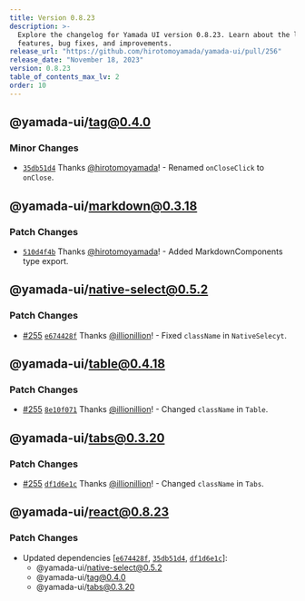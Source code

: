 ```yaml
---
title: Version 0.8.23
description: >-
  Explore the changelog for Yamada UI version 0.8.23. Learn about the latest
  features, bug fixes, and improvements.
release_url: "https://github.com/hirotomoyamada/yamada-ui/pull/256"
release_date: "November 18, 2023"
version: 0.8.23
table_of_contents_max_lv: 2
order: 10
---
```


## @yamada-ui/tag@0.4.0

### Minor Changes

- [`35db51d4`](https://github.com/hirotomoyamada/yamada-ui/commit/35db51d46357372ac0211fc255f65ab138afca25) Thanks [@hirotomoyamada](https://github.com/hirotomoyamada)! - Renamed `onCloseClick` to `onClose`.

## @yamada-ui/markdown@0.3.18

### Patch Changes

- [`510d4f4b`](https://github.com/hirotomoyamada/yamada-ui/commit/510d4f4b18d3538ebfa9a0f8ec4c947fa7a60a7e) Thanks [@hirotomoyamada](https://github.com/hirotomoyamada)! - Added MarkdownComponents type export.

## @yamada-ui/native-select@0.5.2

### Patch Changes

- [#255](https://github.com/hirotomoyamada/yamada-ui/pull/255) [`e674428f`](https://github.com/hirotomoyamada/yamada-ui/commit/e674428f4eab657331190aa0bb0b500f8ccd6abb) Thanks [@illionillion](https://github.com/illionillion)! - Fixed `className` in `NativeSelecyt`.

## @yamada-ui/table@0.4.18

### Patch Changes

- [#255](https://github.com/hirotomoyamada/yamada-ui/pull/255) [`8e10f071`](https://github.com/hirotomoyamada/yamada-ui/commit/8e10f0714021eff5d809e974244d0baed0b046d6) Thanks [@illionillion](https://github.com/illionillion)! - Changed `className` in `Table`.

## @yamada-ui/tabs@0.3.20

### Patch Changes

- [#255](https://github.com/hirotomoyamada/yamada-ui/pull/255) [`df1d6e1c`](https://github.com/hirotomoyamada/yamada-ui/commit/df1d6e1c333ce1ac911268c8df88cd5600881d92) Thanks [@illionillion](https://github.com/illionillion)! - Changed `className` in `Tabs`.

## @yamada-ui/react@0.8.23

### Patch Changes

- Updated dependencies \[[`e674428f`](https://github.com/hirotomoyamada/yamada-ui/commit/e674428f4eab657331190aa0bb0b500f8ccd6abb), [`35db51d4`](https://github.com/hirotomoyamada/yamada-ui/commit/35db51d46357372ac0211fc255f65ab138afca25), [`df1d6e1c`](https://github.com/hirotomoyamada/yamada-ui/commit/df1d6e1c333ce1ac911268c8df88cd5600881d92)]:
  - @yamada-ui/native-select@0.5.2
  - @yamada-ui/tag@0.4.0
  - @yamada-ui/tabs@0.3.20
